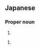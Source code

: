==Japanese==
{{ja-kanjitab|勅|使|河|原}}

===Proper noun===
{{ja-pos|proper noun|てしがはら}}

# {{surname|lang=ja|sort=てしがはら}}

{{ja-pos|proper noun|てしがわら}}

# {{surname|lang=ja|sort=てしがわら}}